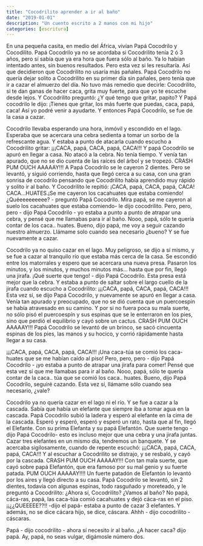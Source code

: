 ```yaml
---
title: "Cocodrilito aprender a ir al baño"
date: "2019-01-01"
description: "Un cuento escrito a 2 manos con mi hijo"
categories: [escritura]
---
```


En una pequeña casita, en medio del África, vivían Papá Cocodrilo y Cocodilito. Papá Cocodrilo ya no se acordaba si Cocodrilito tenía 2 ó 3 años, pero sí sabía que ya era hora que fuera sólo al baño. Ya lo habían intentado antes, sin buenos resultados. Pero esta vez si les resultaría. Así que decidieron que Cocodrilito no usaría más pañales. Papá Cocodrilo no quería dejar solito a Cocodrilito en su primer día sin pañales, pero tenía que ir a cazar el almuerzo del día. No tuvo más remedio que decirle: Cocodrilito, si te dan ganas de hacer caca, grita muy fuerte, para que yo te escuche desde lejos. Y Cocodrilito preguntó: ¿Y qué tengo que gritar, papito? Y Papá cocodrilo le dijo: ¡Tienes que gritar, los más fuerte que puedas, caca, papá, caca! Así yo podré venir a ayudarte. Y entonces Papá Cocodrilo, se fue de la casa a cazar.

Cocodrilo llevaba esperando una hora, inmóvil y escondido en el lago. Esperaba que se acercara una cebra sedienta a tomar un sorbo de la refrescante agua. Y estaba a punto de atacarla cuando escucho a Cocodrilito gritar: 
¡¡¡CACA, papá, CACA, papá, CACA!!!
Y papá Cocodrilo se apuró en llegar a casa. No atacó a la cebra. No tenía tiempo. Y venía tan apurado, que no se dio cuenta de las raíces del árbol y se tropezó. CRASH PUM OUCH AAAAAY!!! A Papá Cocodrilo se le cayeron 2 dientes. Pero se levantó, y siguió corriendo, hasta que llegó cerca a su casa, con una gran sonrisa de cocodrilo pensando que Cocodrilito había aprendido muy rápido y solito ir al baño.
Y Cocodrilito le repitió: ¡CACA, papá, CACA, papá, CACA!  CACA...HUATES.¡Se me cayeron los cacahuates que estaba comiendo!
¿Quéeeeeeeeee? - preguntó Papá Cocodrilo.
Mira papá, se me cayeron al suelo los cacahuates que estaba comiendo- le dijo cocodrilito.
Pero, pero, pero - dijo Papá Cocodrilo - yo estaba a punto a punto de atrapar una cebra, y pensé que me llamabas para ir al baño.
Nooo, papá, sólo te quería contar de los caca.. huates.
Bueno, dijo papá, me voy a seguir cazando nuestro almuerzo. Llámame solo cuando sea necesario ¿bueno? Y se fue nuevamente a cazar.

Cocodrilo ya no quiso cazar en el lago. Muy peligroso, se dijo a sí mismo, y se fue a cazar al tranquilo río que estaba más cerca de la casa. Se escondió entre los matorrales y espero que se acercara una nueva presa. Pasaron los minutos, y los minutos, y muchos minutos más… hasta que por fin, llegó una  jirafa. ¡Qué suerte que tengo! - dijo Papá Cocodrilo. Esta presa está mejor que la cebra. Y estaba a punto de saltar sobre el largo cuello de la jirafa cuando escucho a Cocodrilito:  ¡¡¡CACA, papá, CACA, papá, CACA!!!
Esta vez sí, se dijo Papá Cocodrilo, y nuevamente se apuró en llegar a casa. Venía tan apurado y preocupado, que no se dió cuenta que un puercoespín se había atravesado en su camino. Y por si no fuera poca su mala suerte, no sólo pisó el puercoespín y sus espinas que se le enterraron en los pies, sino que perdió el equilibrio y cayó sobre un cactus. CRASH PUM OUCH AAAAAY!!! Papá Cocodrilo se levantó de un brinco, se sacó cincuenta espinas de los pies, las manos y su hocico, y corrió rápidamente hasta llegar a su casa. 

¡¡¡CACA, papá, CACA, papá, CACA!!!
¡Una caca-túa se comió los caca-huates que se me habían caído al piso!
Pero, pero, pero - dijo Papá Cocodrilo - ¡yo estaba a punto de atrapar una jirafa para comer! Pensé que esta vez sí que me llamabas para ir al baño.
Nooo, papá, sólo te quería contar de la caca.. túa que se comió los caca.. huates. 
Bueno, dijo Papá Cocodrilo, seguiré cazando. Esta vez sí, llámame sólo cuando sea necesario, ¿vale?

Cocodrilo ya no quería cazar en el lago ni el río. Y se fue a cazar a la cascada. Sabía que había un elefante que siempre iba a tomar agua en la cascada. Papá Cocodrilo subió la ladera y esperó al elefante en la cima de la cascada. Esperó y esperó, esperó y esperó un rato, hasta que al fin, llegó el Elefante. Con su prima Elefanta y su papá Elefantón. Que suerte tengo -dijo Papá Cocodrilo- esto es incluso mejor que una cebra y una jirafa juntas. Cazar tres elefantes en un mismo día, tendremos un banquete. Y se acercaba sigilosamente, cuando de repente escuchó: ¡¡¡CACA, papá, CACA, papá, CACA!!! Y al escuchar a Cocodrilito se distrajo, y se resbaló, y cayó por la cascada. 
CRASH PUM OUCH AAAAAY!!! 
Con tan mala suerte, que cayó sobre papá Elefantón, que era famoso por su mal genio y su fuerte patada. 
PUM OUCH AAAAAY!!!! 
Un fuerte patadón de Elefantón lo levantó por los aires y llegó directo a su casa. Papá Cocodrilo se levantó, sin 2 dientes, todavía con algunas espinas, todo rasguñado y moreteado, y le preguntó a Cocodrilito: ¿Ahora sí, Cocodrilito? ¿Vamos al baño?
No papá, cáca-ras, papá, las caca-túa comió cacahuates y dejó cáca-ras en el piso. 
¡¡¿¿QUEEEEE??!! -dijo el papá- estaba a punto de cazar 3 elefantes. Y además, no se dice cácara hijo, se dice, cáscara. Ahhh - dijo cocodrilito - cáscaras.

Papá - dijo cocodrilito - ahora sí necesito ir al baño. 
¿A hacer caca? dijo papá. 
Ay, papá, no seas vulgar, digámosle número dos.
